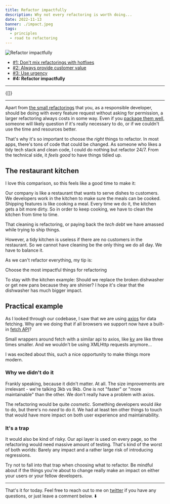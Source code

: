 ```yaml
---
title: Refactor impactfully
description: Why not every refactoring is worth doing...
date: 2022-11-13
banner: ./impact.jpeg
tags:
  - principles
  - road to refactoring
---
```



<img alt="Refactor impactfully" src="./impact.jpeg" />

<Attribution name="Francisco Suarez" url="https://unsplash.com/@fsuarez" />

- [#1: Don't mix refactorings with hotfixes](road-to-refactoring)
- [#2: Always provide customer value](always-provide-customer-value)
- [#3: Use urgency](use-urgency)
- <b>#4: Refactor impactfully</b>

---

<Translations>{[]}</Translations>

---

Apart from [the small refactorings](always-provide-customer-value#the-small-ones) that you, as a responsible developer, should be doing with every feature request without asking for permission, a larger refactoring always costs in some way. Even if you [package them well](always-provide-customer-value#the-right-package), someone will likely question if it's really necessary to do, or if we couldn't use the time and resources better.

That's why it's so important to choose the _right_ things to refactor. In most apps, there's tons of code that could be changed. As someone who likes a tidy tech stack and clean code, I could do nothing but refactor 24/7. From the technical side, it _feels good_ to have things tidied up.

## The restaurant kitchen

I love this comparison, so this feels like a good time to make it:

Our company is like a restaurant that wants to serve dishes to customers. We developers work in the kitchen to make sure the meals can be cooked. Shipping features is like cooking a meal. Every time we do it, the kitchen gets a bit more dirty. So in order to keep cooking, we have to clean the kitchen from time to time.

That cleaning is refactoring, or paying back the _tech debt_ we have amassed while trying to ship things.

However, a tidy kitchen is useless if there are no customers in the restaurant. So we cannot have cleaning be the only thing we do all day. We have to balance it.

As we can't refactor everything, my tip is:

<Highlight>Choose the most impactful things for refactoring</Highlight>

To stay with the kitchen example: Should we replace the broken dishwasher or get new pans because they are shinier? I hope it's clear that the dishwasher has much bigger impact.

## Practical example

As I looked through our codebase, I saw that we are using [axios](https://github.com/axios/axios) for data fetching. Why are we doing that if all browsers we support now have a built-in [fetch API](https://developer.mozilla.org/en-US/docs/Web/API/Fetch_API)?

Small wrappers around fetch with a similar api to axios, like [ky](https://github.com/sindresorhus/ky) are like three times smaller. And we wouldn't be using XMLHttp requests anymore...

I was excited about this, such a nice opportunity to make things more modern.

### Why we didn't do it

Frankly speaking, because it didn't matter. At all. The size improvements are irrelevant - we're talking 3kb vs 9kb. One is not "faster" or "more maintainable" than the other. We don't really have a problem with axios.

The refactoring would be quite _cosmetic_. Something developers would _like_ to do, but there's no _need_ to do it. We had at least ten other things to touch that would have more impact on both user experience and maintainability.

### It's a trap

It would also be kind of risky. Our api layer is used on every page, so the refactoring would need massive amount of testing. That's kind of the worst of both worlds: Barely any impact and a rather large risk of introducing regressions.

Try not to fall into that trap when choosing what to refactor. Be mindful about if the things you're about to change really make an impact on either your users or your fellow developers.

---

That's it for today. Feel free to reach out to me on [twitter](https://twitter.com/tkdodo)
if you have any questions, or just leave a comment below. ⬇️

<Comments />

